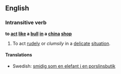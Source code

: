==English==
===Intransitive verb===
'''to [[act]] [[like]] a [[bull]] [[in]] a [[china]] [[shop]]'''
# {{idiom}} To act [[rudely]] or ''clumsily'' in a [[delicate]] [[situation]].

====Translations====
*Swedish: [[smidig som en elefant i en porslinsbutik]]